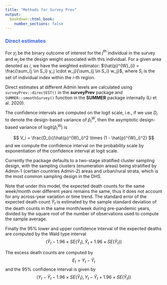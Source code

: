 ---
title: "Methods for Survey Prev"
output:
  bookdown::html_book:
    number_sections: false
---
 

### <span style="color:royalblue">Direct estimates</span>

For $y_j$ be the binary outcome of interest for the $j^{\text{th}}$ individual in the survey and $w_j$ be the design weight associated with this individual.  For a given area denoted as $i$, we have the weighted estimator: $\hat{p}^{W}_{i} = \frac{\sum_{j \in S_i} y_j \cdot w_j}{\sum_{j \in S_i} w_j}$, where $S_i$ is the set of individual index within the $i$-th region. 

Direct estimates at different Admin levels are calculated using `surveyPrev::directEST()` in the **surveyPrev** package and `SUMMER::smoothSurvey()` function in the **SUMMER** package internally (Li et al. 2020).

The confidence intervals are computed on the logit scale, i.e., if we use $D_i$ to denote the design-based variance of $\hat p^{W}_i$, then the asymptotic design-based variance of $\text{logit}(\hat p^{W}_i)$ is

$$
V_i = \frac{D_i}{(\hat{p}^{W}_i)^2 \times (1 - \hat{p}^{W}_i)^2}
$$
and we compute the confidence interval on the probability scale by exponentiation of the confidence interval at logit scale. 

Currently the package defaults to a two-stage stratified cluster sampling design, with the sampling clusters (enumeration areas) being stratified by Admin-1 (certain countries Admin-2) areas and urban/rural strata, which is the most common sampling design in the DHS. 

Note that under this model, the expected death counts for the same week/month over different years remains the same, thus it does not account for any across-year variation or time trend. The standard error of the expected death count $\tilde Y_t$ is estimated by the sample standard deviation of the death counts in the same month/week during pre-pandemic years, divided by the square root of the number of observations used to compute the sample average.

Finally the 95% lower and upper confidence interval of the expected deaths are computed by the Wald type interval 
$$
(\tilde Y_t - 1.96\times SE(\tilde Y_t),  \tilde Y_t + 1.96\times SE(\tilde Y_t))
$$ 

The excess death counts are computed by 
$$
  E_t = Y_t - \tilde Y_t
$$
and the 95% confidence interval is given by 
$$
(Y_t - \tilde Y_t - 1.96\times SE(\tilde Y_t), Y_t - \tilde Y_t + 1.96\times SE(\tilde Y_t))
$$ 
